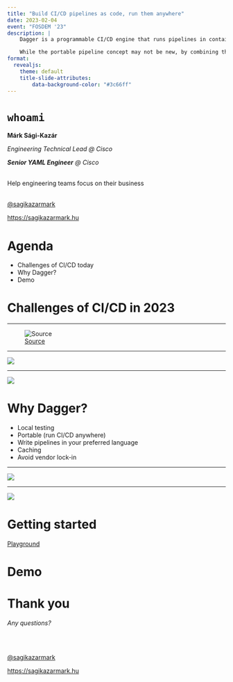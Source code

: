 ```yaml
---
title: "Build CI/CD pipelines as code, run them anywhere"
date: 2023-02-04
event: "FOSDEM '23"
description: |
    Dagger is a programmable CI/CD engine that runs pipelines in containers allowing developers to build and debug pipelines locally and then run them anywhere avoiding vendor lock-in to a particular CI/CD solution.

    While the portable pipeline concept may not be new, by combining that with the ability to write pipelines as code (Go, Python, TypeScript, JavaScript, CUE supported at the moment) instead of YAML, Dagger revolutionizes how CI/CD pipelines are built and ran.
format:
  revealjs:
    theme: default
    title-slide-attributes:
        data-background-color: "#3c66ff"
---
```


# `whoami`

**Márk Sági-Kazár**

::: {.fragment .strike fragment-index=1}
_Engineering Technical Lead @ Cisco_
:::


::: {.fragment fragment-index=1}
_**Senior YAML Engineer** @ Cisco_
:::
<br>
Help engineering teams focus on their business
<br>
<br>

[@sagikazarmark](https://twitter.com/sagikazarmark)

[https://sagikazarmark.hu](https://sagikazarmark.hu)

# {background-image="toptal-yaml.png" background-transition=slide}

# Agenda

- Challenges of CI/CD today
- Why Dagger?
- Demo

# Challenges of CI/CD in 2023

---

![[Source](https://www.reddit.com/r/kubernetes/comments/qlb5xd/yaml_strikes_again/)](box-of-devops.jpg){.r-stretch fig-align="center"}

---

![](works-on-my-machine-ci.jpg){.r-stretch fig-align="center"}

---

![](ci-feedback-loop.png){.r-stretch fig-align="center"}

# Why Dagger?

- Local testing
- Portable (run CI/CD anywhere)
- Write pipelines in your preferred language
- Caching
- Avoid vendor lock-in

---

![](containers-everywhere.png){.r-stretch fig-align="center"}

---

![](dagger-flow.png){.r-stretch fig-align="center"}

# Getting started

[Playground](https://play.dagger.cloud/playground)

# Demo {background-color="#02add8"}

# Thank you

_Any questions?_

<br>
<br>

[@sagikazarmark](https://twitter.com/sagikazarmark)

[https://sagikazarmark.hu](https://sagikazarmark.hu)
